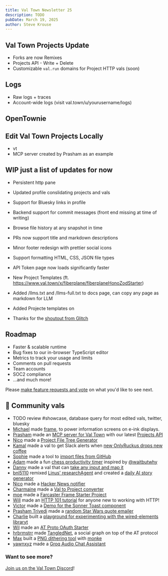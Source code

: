 ```yaml
---
title: Val Town Newsletter 25
description: TODO
pubDate: March 19, 2025
author: Steve Krouse
---
```



## Val Town Projects Update
- Forks are now Remixes
- Projects API - Write + Delete
- Customizable `val.run` domains for Project HTTP vals (soon)

## Logs
- Raw logs + traces
- Account-wide logs (visit val.town/u/yourusername/logs)

## OpenTownie

## Edit Val Town Projects Locally
- vt
- MCP server created by Prasham as an example


## WIP just a list of updates for now
- Persistent http pane 
- Updated profile conslidating projects and vals
- Support for Bluesky links in profile
- Backend support for commit messages (front end missing at time of writing)
- Browse file history at any snapshot in time
- PRs now support title and markdown descriptions
- Minor footer redesign with prettier social icons
- Support formatting HTML, CSS, JSON file types 
- API Token page now loads significantly faster
- New Project Templates (ft. https://www.val.town/x/fiberplane/fiberplaneHonoZodStarter)
- Added /llms.txt and /llms-full.txt to docs page, can copy any page as markdown for LLM
- Added Projecte templates on 

- Thanks for the [shoutout from Glitch](https://blog.glitch.com/post/why-we-named-this-glitch/)

## Roadmap
- Faster & scalable runtime
- Bug fixes to our in-browser TypeScript editor
- Metrics to track your usage and limits
- Comments on pull requests
- Team accounts
- SOC2 compliance
- …and much more!

Please [make feature requests and vote](https://github.com/val-town/val-town-product/discussions?discussions) on what you'd like to see next.

## 🌟 Community vals

- TODO review #showcase, database query for most edited vals, twitter, bluesky
- [Michael](https://www.val.town/u/michaelwschultz) made [frame](https://www.val.town/x/michaelwschultz/frame), to power information screens on e-ink displays.
- [Prasham](https://www.val.town/u/prashamtrivedi) made an [MCP server for Val Town](https://github.com/PrashamTrivedi/valtown-mcp-server) with our latest [Projects API](https://docs.val.town/openapi#tag/beta/GET/v1/projects)
- [Nico](https://www.val.town/v/nbbaier) made a [Project File Tree Generator](https://www.val.town/v/nbbaier/projectTree)
- [Kamal](https://www.val.town/u/kamalnrf) made a val to get Slack alerts when [new OnlyRuckus drops new coffee](https://www.val.town/v/kamalnrf/onlyRuckusDrops)
- [Sophie](https://www.val.town/u/shouser) made a tool to [import files from GitHub](https://www.val.town/x/shouser/import_from_github)
- [Adam](https://www.val.town/u/kaz) made a fun [chess productivity timer](https://kaz-comicalgreenanaconda.web.val.run/) inspired by [@waitbutwhy](https://x.com/Liv_Boeree/status/1901711876318204315)
- [Danny](https://www.val.town/u/danny) made a val that can [take any input and map it](https://www.val.town/v/danny/typeanythingmap)
- [bnl5110](https://www.val.town/u/bnl5110) remixed [Linus' researchAgent](https://www.val.town/x/thesephist/researchAgent) and created a [daily AI story generator](https://www.val.town/x/bnl5110/researchAgent/code/dailyAIStory)
- [Nico](https://www.val.town/u/nbbaier) made a [Hacker News notifier](https://www.val.town/x/nbbaier/hn_notifier)
- [Charmaine](https://www.val.town/u/charmaine) made a [Val to Project converter](https://www.val.town/x/charmaine/val_to_project_converter)
- [moe](https://www.val.town/u/moe) made a [Farcaster Frame Starter Project](https://www.val.town/x/moe/MiniAppStarter)
- [Will](https://www.val.town/u/willthereader) made an [HTTP 101 tutorial](https://www.val.town/x/willthereader/HTTP101/) for anyone new to working with HTTP!
- [Victor](https://www.val.town/u/vawogbemi) made a [Demo for the Sonner Toast component](https://www.val.town/v/vawogbemi/sonnerDemo)
- [Prasham Trivedi](https://www.val.town/u/prashamtrivedi) made a [random Star Wars quote emailer](https://www.val.town/v/prashamtrivedi/randomStarwarsQuoteEmailer)
- [Charlie](https://www.val.town/u/dcm31) built a [playground for experimenting with the wired-elements libraryt](https://www.val.town/v/dcm31/wiredReactPlayground)
- [Wil](https://www.val.town/u/wilhelm) made an [AT Proto OAuth Starter](https://www.val.town/v/wilhelm/ATProtoOAuthStarter)
- [hrbrmstrr](https://www.val.town/u/hrbrmstr) made [TangledNet](https://www.val.town/v/hrbrmstr/tangledNet), a social graph on top of the AT protocol
- [Max](https://www.val.town/u/maxm) built a [PNG dithering tool](https://www.val.town/x/maxm/ditherPng) with [monke](https://www.val.town/x/maxm/monke)
- [yawnxyz](https://www.val.town/u/yawnxyz) made a [Groq Audio Chat Assistant](https://www.val.town/v/yawnxyz/groqAudioChat)

### Want to see more? 
[Join us on the Val Town Discord](https://discord.val.town/)!